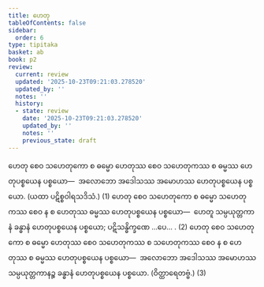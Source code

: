 ```yaml
---
title: ဟေတု
tableOfContents: false
sidebar:
  order: 6
type: tipitaka
basket: ab
book: p2
review:
  current: review
  updated: '2025-10-23T09:21:03.278520'
  updated_by: ''
  notes: ''
  history:
  - state: review
    date: '2025-10-23T09:21:03.278520'
    updated_by: ''
    notes: ''
    previous_state: draft
---
```



<ReviewStatus review={frontmatter.review} showDetails={true} />

<HypothesisAnnotation frontmatter={frontmatter} />

<DynamicBreadcrumb />

<Division number="136" book="p2" e="ch" v="38" p="58">

<Paragraph number="376" book="p2">
ဟေတု စေဝ သဟေတုကော စ ဓမ္မော ဟေတုဿ စေဝ သဟေတုကဿ စ ဓမ္မဿ ဟေတုပစ္စယေန ပစ္စယော—  အလောဘော အဒေါသဿ အမောဟဿ ဟေတုပစ္စယေန ပစ္စယော. (ယထာ ပဋိစ္စဝါရသဒိသံ.) (1)
</Paragraph>

<Paragraph number="377" book="p2">
ဟေတု စေဝ သဟေတုကော စ ဓမ္မော သဟေတုကဿ စေဝ န စ ဟေတုဿ ဓမ္မဿ ဟေတုပစ္စယေန ပစ္စယော—  ဟေတူ သမ္ပယုတ္တကာနံ ခန္ဓာနံ ဟေတုပစ္စယေန ပစ္စယော; ပဋိသန္ဓိက္ခဏေ …ပေ… . (2)
</Paragraph>

<Paragraph number="378" book="p2">
ဟေတု စေဝ သဟေတုကော စ ဓမ္မော ဟေတုဿ စေဝ သဟေတုကဿ စ သဟေတုကဿ စေဝ န စ ဟေတုဿ စ ဓမ္မဿ ဟေတုပစ္စယေန ပစ္စယော—  အလောဘော အဒေါသဿ အမောဟဿ သမ္ပယုတ္တကာနဉ္စ ခန္ဓာနံ ဟေတုပစ္စယေန ပစ္စယော. (ဝိတ္ထာရေတဗ္ဗံ.) (3)
</Paragraph>
</Division>